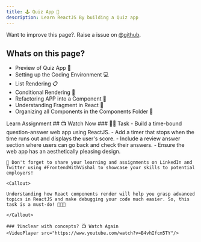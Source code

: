 ```yaml
---
title: 🕹️ Quiz App 🦔
description: Learn ReactJS By building a Quiz app
---
```


<Callout>

Want to improve this page?. Raise a issue on [@github](https://github.com/ManishBisht777/frontend-freaks-website).

</Callout>

## Whats on this page?

- Preview of Quiz App 📝
- Setting up the Coding Environment 💻
- List Rendering 📋
- Conditional Rendering 🤔
- Refactoring APP into a Component 🔄
- Understanding Fragment in React 🧩
- Organizing all Components in the Components Folder 📁

<Tabs defaultValue="learn">

<TabsList>
  <TabsTrigger value="learn">Learn</TabsTrigger>
  <TabsTrigger value="assignment">Assignment</TabsTrigger>
</TabsList>

<TabsContent value="learn">
    ## 📺 Watch Now
    <VideoPlayer src="https://www.youtube.com/watch?v=B4vhIfcm5TY"/>
</TabsContent>

<TabsContent value="assignment">
 ### 📌🔨 Task
    - Build a time-bound question-answer web app using ReactJS.
    - Add a timer that stops when the time runs out and displays the user's score.
    - Include a review answer section where users can go back and check their answers.
    - Ensure the web app has an aesthetically pleasing design.
    
    🚀 Don't forget to share your learning and assignments on LinkedIn and Twitter using #FrontendWithVishal to showcase your skills to potential employers!

    <Callout>

    Understanding how React components render will help you grasp advanced topics in ReactJS and make debugging your code much easier. So, this task is a must-do! 🤔👨‍💻

    </Callout>

    ### ❓Unclear with concepts? 📺 Watch Again
    <VideoPlayer src="https://www.youtube.com/watch?v=B4vhIfcm5TY"/>

</TabsContent>

</Tabs>


